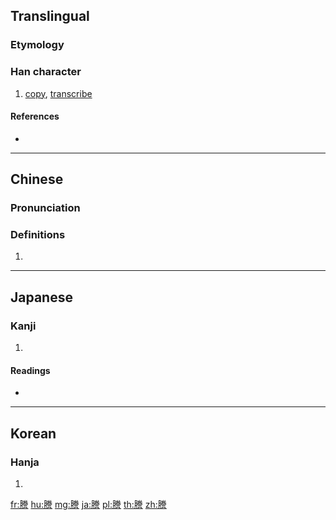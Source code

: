 {{character info/new}}
{{also|誊}}
==Translingual==

===Etymology===
{{Han compound|朕|言|c1=p|c2=s|t2=say|ls=psc}}

===Han character===
{{Han char|rn=149|rad=言|as=10|sn=17|four=79261|canj=BFQR}}

# [[copy]], [[transcribe]]

====References====
* {{Han ref|kx=1174.130|dkj=35780|dj=1638.270|hdz=32119.020|uh=8B04|ud=35588|bh=C1C3|bd=49603}}

----

==Chinese==
{{zh-forms|s=誊}}

===Pronunciation===
{{zh-pron
|m=téng
|c=tang4
|mn=qz:thn̂g/tw:thêng/xm,zz:têng
|mc=y
|oc=y
|cat=
}}

===Definitions===
{{zh-hanzi}}

# {{rfdef|zh}}

----

==Japanese==

===Kanji===
{{ja-kanji|grade=c|rs=言10}}

# {{defn|lang=ja|sort=言10}}

====Readings====
* {{ja-readings|on=[[とう]] (tō)|kun=[[うつす]] (utsusu)|nanori=}}

----

==Korean==

===Hanja===
{{ko-hanja|hangeul=등|eumhun=|rv=deung|mr=tŭng|y=tung}}

# {{defn|lang=ko|sort=言10}}

[[fr:謄]]
[[hu:謄]]
[[mg:謄]]
[[ja:謄]]
[[pl:謄]]
[[th:謄]]
[[zh:謄]]